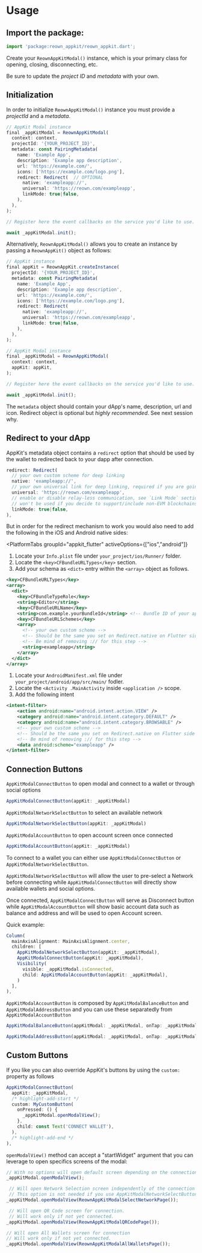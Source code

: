 

# Usage

## Import the package:

```javascript
import 'package:reown_appkit/reown_appkit.dart';
```

Create your `ReownAppKitModal()` instance, which is your primary class for opening, closing, disconnecting, etc.

Be sure to update the _project ID_ and _metadata_ with your own.

<CloudBanner />

## Initialization

In order to initialize `ReownAppKitModal()` instance you must provide a _projectId_ and a _metadata_.

```javascript
// AppKit Modal instance
final _appKitModal = ReownAppKitModal(
  context: context,
  projectId: '{YOUR_PROJECT_ID}',
  metadata: const PairingMetadata(
    name: 'Example App',
    description: 'Example app description',
    url: 'https://example.com/',
    icons: ['https://example.com/logo.png'],
    redirect: Redirect(  // OPTIONAL
      native: 'exampleapp://',
      universal: 'https://reown.com/exampleapp',
      linkMode: true|false,
    ),
  ),
);

// Register here the event callbacks on the service you'd like to use. See `Events` section.

await _appKitModal.init();
```

Alternatively, `ReownAppKitModal()` allows you to create an instance by passing a `ReownAppKit()` object as follows:

```javascript
// AppKit instance
final appKit = ReownAppKit.createInstance(
  projectId: '{YOUR_PROJECT_ID}',
  metadata: const PairingMetadata(
    name: 'Example App',
    description: 'Example app description',
    url: 'https://example.com/',
    icons: ['https://example.com/logo.png'],
    redirect: Redirect(
      native: 'exampleapp://',
      universal: 'https://reown.com/exampleapp',
      linkMode: true|false,
    ),
  ),
);

// AppKit Modal instance
final _appKitModal = ReownAppKitModal(
  context: context,
  appKit: appKit,
);

// Register here the event callbacks on the service you'd like to use. See `Events` section.

await _appKitModal.init();
```

The `metadata` object should contain your dApp's name, description, url and icon. Redirect object is optional but _highly recommended_. See next session why.

## Redirect to your dApp

AppKit's metadata object contains a `redirect` option that should be used by the wallet to redirected back to your dapp after connection.

```javascript
redirect: Redirect(
  // your own custom scheme for deep linking
  native: 'exampleapp://',
  // your own universal link for deep linking, required if you are going to use Link Mode
  universal: 'https://reown.com/exampleapp',
  // enable or disable relay-less communication, see `Link Mode` section
  // won't be used if you decide to support/include non-EVM blockchains
  linkMode: true|false,
),
```

But in order for the redirect mechanism to work you would also need to add the following in the iOS and Android native sides:

<PlatformTabs
	groupId="appkit_flutter"
	activeOptions={["ios","android"]}
>
<PlatformTabItem value="ios">

1. Locate your `Info.plist` file under `your_project/ios/Runner/` folder.
2. Locate the `<key>CFBundleURLTypes</key>` section.
3. Add your schema as `<dict>` entry within the `<array>` object as follows.

```xml
<key>CFBundleURLTypes</key>
<array>
  <dict>
    <key>CFBundleTypeRole</key>
    <string>Editor</string>
    <key>CFBundleURLName</key>
    <string>com.example.yourBundleId</string> <!-- Bundle ID of your app -->
    <key>CFBundleURLSchemes</key>
    <array>
      <!-- your own custom scheme -->
      <!-- Should be the same you set on Redirect.native on Flutter side -->
      <!-- Be mind of removing :// for this step -->
      <string>exampleapp</string>
    </array>
  </dict>
</array>
```

</PlatformTabItem>
<PlatformTabItem value="android">

1. Locate your `AndroidManifest.xml` file under `your_project/android/app/src/main/` fodler.
2. Locate the `<Activity .MainActivity` inside `<application />` scope.
3. Add the following intent

```xml
<intent-filter>
    <action android:name="android.intent.action.VIEW" />
    <category android:name="android.intent.category.DEFAULT" />
    <category android:name="android.intent.category.BROWSABLE" />
    <!-- your own custom scheme -->
    <!-- Should be the same you set on Redirect.native on Flutter side -->
    <!-- Be mind of removing :// for this step -->
    <data android:scheme="exampleapp" />
</intent-filter>
```

</PlatformTabItem>
</PlatformTabs>

## Connection Buttons

`AppKitModalConnectButton` to open modal and connect to a wallet or through social options

```javascript
AppKitModalConnectButton(appKit: _appKitModal)
```

`AppKitModalNetworkSelectButton` to select an available network

```javascript
AppKitModalNetworkSelectButton(appKit: _appKitModal)
```

`AppKitModalAccountButton` to open account screen once connected

```javascript
AppKitModalAccountButton(appKit: _appKitModal)
```

To connect to a wallet you can either use `AppKitModalConnectButton` or `AppKitModalNetworkSelectButton`.

`AppKitModalNetworkSelectButton` will allow the user to pre-select a Network before connecting while `AppKitModalConnectButton` will directly show available wallets and social options.

Once connected, `AppKitModalConnectButton` will serve as Disconnect button while `AppKitModalAccountButton` will show basic account data such as balance and address and will be used to open Account screen.

Quick example:

```javascript
Column(
  mainAxisAlignment: MainAxisAlignment.center,
  children: [
    AppKitModalNetworkSelectButton(appKit: _appKitModal),
    AppKitModalConnectButton(appKit: _appKitModal),
    Visibility(
      visible: _appKitModal.isConnected,
      child: AppKitModalAccountButton(appKit: _appKitModal),
    )
  ],
),
```

`AppKitModalAccountButton` is composed by `AppKitModalBalanceButton` and `AppKitModalAddressButton` and you can use these separatedly from `AppKitModalAccountButton`

```javascript
AppKitModalBalanceButton(appKitModal: _appKitModal, onTap: _appKitModal.openModalView);

AppKitModalAddressButton(appKitModal: _appKitModal, onTap: _appKitModal.openModalView);
```

## Custom Buttons

If you like you can also override AppKit's buttons by using the `custom:` property as follows

```javascript
AppKitModalConnectButton(
  appKit: _appKitModal,
  /* highlight-add-start */
  custom: MyCustomButton(
    onPressed: () {
      _appKitModal.openModalView();
    },
    child: const Text('CONNECT WALLET'),
  ),
  /* highlight-add-end */
),
```

`openModalView()` method can accept a "startWidget" argument that you can leverage to open specifics screens of the modal:

```javascript
// With no options will open default screen depending on the connection status
_appKitModal.openModalView();

 // Will open Network Selection screen independently of the connection status
 // This option is not needed if you use AppKitModalNetworkSelectButton()
_appKitModal.openModalView(ReownAppKitModalSelectNetworkPage());

 // Will open QR Code screen for connection.
 // Will work only if not yet connected.
_appKitModal.openModalView(ReownAppKitModalQRCodePage());

// Will open All Wallets screen for connection
// Will work only if not yet connected.
_appKitModal.openModalView(ReownAppKitModalAllWalletsPage());
```
